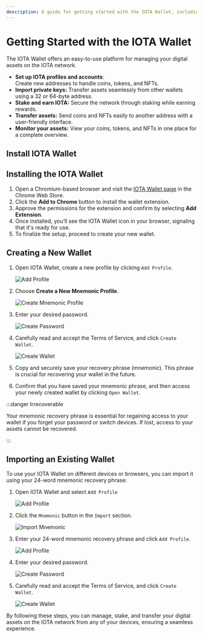 ```yaml
---
description: A guide for getting started with the IOTA Wallet, including setup, creating accounts, and importing existing wallets.
---
```


# Getting Started with the IOTA Wallet

The IOTA Wallet offers an easy-to-use platform for managing your digital assets on the IOTA network.

* **Set up IOTA profiles and accounts**:  
Create new addresses to handle coins, tokens, and NFTs.
* **Import private keys:** Transfer assets seamlessly from other wallets using a 32 or 64-byte address.
* **Stake and earn IOTA:** Secure the network through staking while earning rewards.
* **Transfer assets:** Send coins and NFTs easily to another address with a user-friendly interface.
* **Monitor your assets:** View your coins, tokens, and NFTs in one place for a complete overview.

## Install IOTA Wallet

## Installing the IOTA Wallet

1. Open a Chromium-based browser and visit the [IOTA Wallet page](https://chromewebstore.google.com/detail/iota-wallet-rc/nlmllpflpelpannpijhhnbhekpbpejch) in the Chrome Web Store.
2. Click the **Add to Chrome** button to install the wallet extension.
3. Approve the permissions for the extension and confirm by selecting **Add Extension**.
4. Once installed, you’ll see the IOTA Wallet icon in your browser, signaling that it's ready for use.
5. To finalize the setup, proceed to create your new wallet.

## Creating a New Wallet

1. Open IOTA Wallet, create a new profile by clicking `Add Profile`.

    ![Add Profile](/img/about-iota/iota-wallet/getting-started/add-profile.png)

2. Choose **Create a New Mnemonic Profile**.

   ![Create Mnemonic Profile](/img/about-iota/iota-wallet/getting-started/create-mnemonic-profile.png)


3. Enter your desired password.

    ![Create Password](/img/about-iota/iota-wallet/getting-started/create-password.png)

4. Carefully read and accept the Terms of Service, and click `Create Wallet`.
   
    ![Create Wallet](/img/about-iota/iota-wallet/getting-started/create-wallet.png)

5. Copy and securely save your recovery phrase (mnemonic). This phrase is crucial for recovering your wallet in the future.
6. Confirm that you have saved your mnemonic phrase, and then access your newly created wallet by clicking `Open Wallet`.


:::danger Irrecoverable

Your mnemonic recovery phrase is essential for regaining access to your wallet if you forget your password or switch devices. If lost, access to your assets cannot be recovered.

:::

## Importing an Existing Wallet

To use your IOTA Wallet on different devices or browsers, you can import it using your 24-word mnemonic recovery phrase:

1. Open IOTA Wallet and select `Add Profile`

   ![Add Profile](/img/about-iota/iota-wallet/getting-started/add-profile.png)

2. Click the `Mnemonic` button in the `Import` section.

   ![Import Mnemonic](/img/about-iota/iota-wallet/getting-started/click-import-mnemonic.png)

3. Enter your 24-word mnemonic recovery phrase and click `Add Profile`.


   ![Add Profile](/img/about-iota/iota-wallet/getting-started/mnemonic.png)

4. Enter your desired password.

   ![Create Password](/img/about-iota/iota-wallet/getting-started/create-password.png)

5. Carefully read and accept the Terms of Service, and click `Create Wallet`.
 
   ![Create Wallet](/img/about-iota/iota-wallet/getting-started/create-wallet.png)

By following these steps, you can manage, stake,
and transfer your digital assets on the IOTA network from any of your devices, ensuring a seamless experience.

